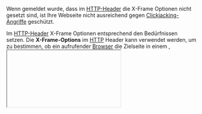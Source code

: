 Wenn gemeldet wurde, dass im [[Header/DE|HTTP-Header]] die X-Frame Optionen nicht gesetzt sind, ist Ihre Webseite nicht ausreichend gegen [[Clickjacking|Clickjacking-Angriffe]] geschützt.

Im [[Header/DE|HTTP-Header]] X-Frame Optionen entsprechend den Bedürfnissen setzen. Die '''X-Frame-Options''' im [[HTTP]] Header kann verwendet werden, um zu bestimmen, ob ein aufrufender [[Browser]] die Zielseite in einem <frame>, <iframe> oder bspw. <object> rendern bzw. einbetten darf. Webseiten können diesen Header verwenden, um u. a. [[Clickjacking|Clickjacking-Angriffe]] abzuwehren, indem sie unterbinden, dass ihr Content in fremden Seiten eingebettet wird.

Mit dem HTTP-Header Befehl '''X-Frame-Options''' können moderne Webbrowser angewiesen werden, eine Seite nicht in einem Frame auf einer andere Website zu laden. Dafür muss der folgende Befehl in der htaccess-Datei gesetzt werden:

Header always append X-Frame-Options DENY

 Header always append X-Frame-Options DENY

Alternativ kann erlaubt werden, dass die Seite nur auf anderen Seiten der gleichen Domain eingebunden werden dürfen:

 Header always append X-Frame-Options SAMEORIGIN

Falls eine Website doch extern eingebunden werden muss, kann eine Domain angegeben werden:

 Header always append X-Frame-Options ALLOW-FROM botfrei.de

Hier finden Sie ein Beispiel, wie eine .htaccess-Datei aussehen kann, um einen höheren Wert beim '''Header Scanner''' zu erzielen.
([[Htaccess/DE|.htaccess-Beispiel]])

